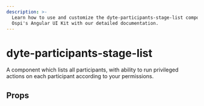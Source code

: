 ```yaml
---
description: >-
  Learn how to use and customize the dyte-participants-stage-list component in
  Ospi's Angular UI Kit with our detailed documentation.
---
```


# dyte-participants-stage-list

A component which lists all participants, with ability to
run privileged actions on each participant according to your permissions.

## Props

<PropsTable of="dyte-participants-stage-list" />

<head>
  <title>Angular UI Kit dyte-participants-stage-list</title>
</head>
